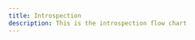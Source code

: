 ```yaml
---
title: Introspection
description: This is the introspection flow chart
---
```



<ImageSwitcher
  lightSrc="/img/flow-charts/7-introspection-transparent-light.png"
  darkSrc="/img/flow-charts/7-introspection-transparent.png"
  alt="Introspection Flow Chart"
/>
